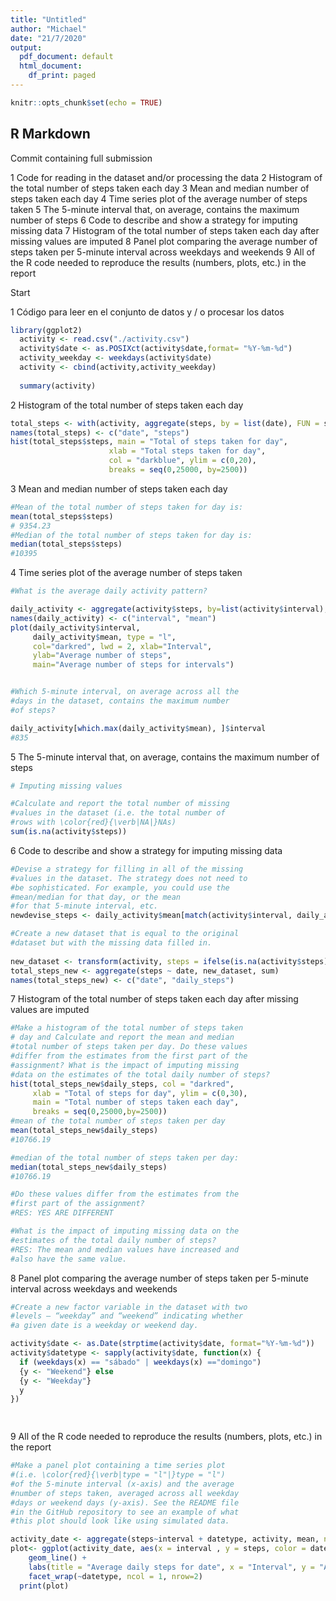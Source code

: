 ```yaml
---
title: "Untitled"
author: "Michael"
date: "21/7/2020"
output:
  pdf_document: default
  html_document:
    df_print: paged
---
```


```r
knitr::opts_chunk$set(echo = TRUE)
```

## R Markdown

Commit containing full submission

1 Code for reading in the dataset and/or processing the data
2 Histogram of the total number of steps taken each day
3 Mean and median number of steps taken each day
4 Time series plot of the average number of steps taken
5 The 5-minute interval that, on average, contains the maximum number of steps
6 Code to describe and show a strategy for imputing missing data
7 Histogram of the total number of steps taken each day after missing values are imputed
8 Panel plot comparing the average number of steps taken per 5-minute interval across weekdays and weekends
9 All of the R code needed to reproduce the results (numbers, plots, etc.) in the report

Start


1 Código para leer en el conjunto de datos y / o procesar los datos
```r
library(ggplot2)  
  activity <- read.csv("./activity.csv")
  activity$date <- as.POSIXct(activity$date,format= "%Y-%m-%d")
  activity_weekday <- weekdays(activity$date)
  activity <- cbind(activity,activity_weekday)
  
  summary(activity)
```
 
2 Histogram of the total number of steps taken each day

```r
total_steps <- with(activity, aggregate(steps, by = list(date), FUN = sum, na.rm = TRUE))
names(total_steps) <- c("date", "steps")
hist(total_steps$steps, main = "Total of steps taken for day",
                      xlab = "Total steps taken for day", 
                      col = "darkblue", ylim = c(0,20), 
                      breaks = seq(0,25000, by=2500))
```
3 Mean and median number of steps taken each day
```r
#Mean of the total number of steps taken for day is:
mean(total_steps$steps)
# 9354.23
#Median of the total number of steps taken for day is:
median(total_steps$steps)
#10395
```

4 Time series plot of the average number of steps taken
```r
#What is the average daily activity pattern?

daily_activity <- aggregate(activity$steps, by=list(activity$interval), FUN=mean, na.rm=TRUE)
names(daily_activity) <- c("interval", "mean")
plot(daily_activity$interval,
     daily_activity$mean, type = "l", 
     col="darkred", lwd = 2, xlab="Interval", 
     ylab="Average number of steps", 
     main="Average number of steps for intervals")


#Which 5-minute interval, on average across all the 
#days in the dataset, contains the maximum number 
#of steps?

daily_activity[which.max(daily_activity$mean), ]$interval
#835
```

5 The 5-minute interval that, on average, contains the maximum number of steps
```r
# Imputing missing values

#Calculate and report the total number of missing 
#values in the dataset (i.e. the total number of 
#rows with \color{red}{\verb|NA|}NAs)
sum(is.na(activity$steps))
```
6 Code to describe and show a strategy for imputing missing data

```r

#Devise a strategy for filling in all of the missing 
#values in the dataset. The strategy does not need to 
#be sophisticated. For example, you could use the
#mean/median for that day, or the mean 
#for that 5-minute interval, etc.
newdevise_steps <- daily_activity$mean[match(activity$interval, daily_activity$interval)]

#Create a new dataset that is equal to the original 
#dataset but with the missing data filled in.
 
new_dataset <- transform(activity, steps = ifelse(is.na(activity$steps), yes = newdevise_steps, no = activity$steps))
total_steps_new <- aggregate(steps ~ date, new_dataset, sum)
names(total_steps_new) <- c("date", "daily_steps")


```



7 Histogram of the total number of steps taken each day after missing values are imputed

```r

#Make a histogram of the total number of steps taken 
# day and Calculate and report the mean and median
#total number of steps taken per day. Do these values 
#differ from the estimates from the first part of the 
#assignment? What is the impact of imputing missing 
#data on the estimates of the total daily number of steps?
hist(total_steps_new$daily_steps, col = "darkred", 
     xlab = "Total of steps for day", ylim = c(0,30), 
     main = "Total number of steps taken each day",
     breaks = seq(0,25000,by=2500))
#mean of the total number of steps taken per day
mean(total_steps_new$daily_steps)
#10766.19

#median of the total number of steps taken per day:
median(total_steps_new$daily_steps)
#10766.19

#Do these values differ from the estimates from the 
#first part of the assignment? 
#RES: YES ARE DIFFERENT

#What is the impact of imputing missing data on the 
#estimates of the total daily number of steps?
#RES: The mean and median values have increased and
#also have the same value.

```
8 Panel plot comparing the average number of steps taken per 5-minute interval across weekdays and weekends
```r
#Create a new factor variable in the dataset with two
#levels – “weekday” and “weekend” indicating whether
#a given date is a weekday or weekend day.

activity$date <- as.Date(strptime(activity$date, format="%Y-%m-%d"))
activity$datetype <- sapply(activity$date, function(x) {
  if (weekdays(x) == "sábado" | weekdays(x) =="domingo") 
  {y <- "Weekend"} else 
  {y <- "Weekday"}
  y
})

 
```
9 All of the R code needed to reproduce the results (numbers, plots, etc.) in the report

```r

#Make a panel plot containing a time series plot 
#(i.e. \color{red}{\verb|type = "l"|}type = "l") 
#of the 5-minute interval (x-axis) and the average
#number of steps taken, averaged across all weekday 
#days or weekend days (y-axis). See the README file
#in the GitHub repository to see an example of what
#this plot should look like using simulated data.

activity_date <- aggregate(steps~interval + datetype, activity, mean, na.rm = TRUE)
plot<- ggplot(activity_date, aes(x = interval , y = steps, color = datetype)) +
    geom_line() +
    labs(title = "Average daily steps for date", x = "Interval", y = "Average for number of steps") +
    facet_wrap(~datetype, ncol = 1, nrow=2)
  print(plot)

```









